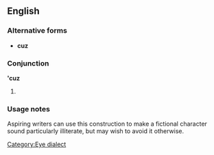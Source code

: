 ==English==

===Alternative forms===
* '''cuz'''

===Conjunction===
''' 'cuz'''

# {{slang|American}} {{alternative form of|'cause}}

===Usage notes===
Aspiring writers can use this construction to make a fictional character sound particularly illiterate, but may wish to avoid it otherwise.

[[Category:Eye dialect]]
